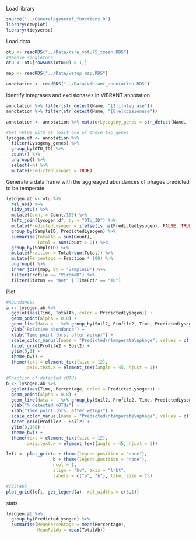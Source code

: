 Load library
```r
source("../General/general_functions.R")
library(cowplot)
library(tidyverse)
```

Load data
```r
otu <- readRDS("../Data/rare_votu75_tmean.RDS")
#Remove singletons
otu <- otu[rowSums(otu>0) > 1,]

map <- readRDS("../Data/wetup_map.RDS")

annotation <- readRDS("../Data/vibrant_annotation.RDS")
```

Identify integrases and excisionases in VIBRANT annotation
```r
annotation %>% filter(str_detect(Name, "[I|i]ntegrase"))
annotation %>% filter(str_detect(Name, "[E|e]xcisionase"))

annotation <- annotation %>% mutate(Lysogeny_genes = str_detect(Name, "[I|i]ntegrase") | str_detect(Name, "[E|e]xcisionase"))

#Get vOTUs with at least one of these two genes
lysogen.df <- annotation %>% 
  filter(Lysogeny_genes) %>% 
  group_by(OTU_ID) %>% 
  count() %>% 
  ungroup() %>% 
  select(-n) %>% 
  mutate(PredictedLysogen = TRUE)
```

Generate a data frame with the aggreaged abundances of phages predicted to be temperate
```r
lysogen.ab <- otu %>% 
  rel_ab() %>% 
  tidy_otu() %>% 
  mutate(Count = Count/100) %>% 
  left_join(lysogen.df, by = "OTU_ID") %>% 
  mutate(PredictedLysogen = ifelse(is.na(PredictedLysogen), FALSE, TRUE)) %>% 
  group_by(SampleID, PredictedLysogen) %>% 
  summarise(TotalAb = sum(Count),
            Total = sum(Count > 0)) %>% 
  group_by(SampleID) %>% 
  mutate(Fraction = Total/sum(Total)) %>% 
  mutate(Percentage = Fraction * 100) %>% 
  ungroup() %>% 
  inner_join(map, by = "SampleID") %>% 
  filter(Profile == "ViromeD") %>% 
  filter(Status == "Wet" | TimeFctr == "T0") 
```

Plot
```r
#Abundances
a <- lysogen.ab %>% 
  ggplot(aes(Time, TotalAb, color = PredictedLysogen)) +
  geom_point(alpha = 0.8) +
  geom_line(data = . %>% group_by(Soil2, Profile2, Time, PredictedLysogen) %>% summarise(Mean = mean(TotalAb)), aes(y = Mean)) +
  ylab("Relative abundance") +
  xlab("Time point (hrs. after wetup)") +
  scale_color_manual(name = "Predicted\ntemperate\nphage", values = c("gray75", "gray25")) +
  facet_grid(Profile2 ~ Soil2) +
  ylim(0,1) +
  theme_bw() +
  theme(text = element_text(size = 12),
        axis.text.x = element_text(angle = 45, hjust = 1))

#Fraction of detected vOTUs
b <- lysogen.ab %>% 
  ggplot(aes(Time, Percentage, color = PredictedLysogen)) +
  geom_point(alpha = 0.8) +
  geom_line(data = . %>% group_by(Soil2, Profile2, Time, PredictedLysogen) %>% summarise(Mean = mean(Percentage)), aes(y = Mean)) +
  ylab("% detected vOTUs") +
  xlab("Time point (hrs. after wetup)") +
  scale_color_manual(name = "Predicted\ntemperate\nphage", values = c("gray75", "gray25")) +
  facet_grid(Profile2 ~ Soil2) +
  ylim(0,100) +
  theme_bw() +
  theme(text = element_text(size = 12),
        axis.text.x = element_text(angle = 45, hjust = 1))

left <- plot_grid(a + theme(legend.position = "none"),
                  b + theme(legend.position = "none"),
                  ncol = 1,
                  align = "hv", axis = "lrbt",
                  labels = c("a", "b"), label_size = 15)

#725:465
plot_grid(left, get_legend(a), rel_widths = c(5,1))
```
stats
```r
lysogen.ab %>% 
  group_by(PredictedLysogen) %>% 
  summarise(MeanPercentage = mean(Percentage),
            MeanRelAb = mean(TotalAb))
```